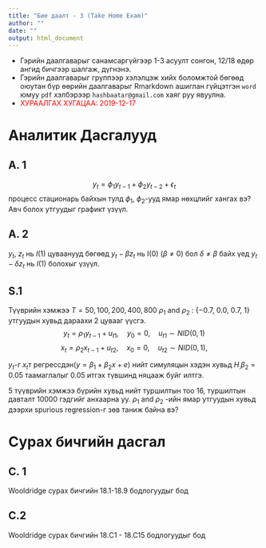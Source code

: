 ```yaml
---
title: "Бие даалт - 3 (Take Home Exam)"
author: ""
date: ""
output: html_document
---
```


 - Гэрийн даалгаварыг санамсаргүйгээр 1-3 асуулт сонгон, 12/18 өдөр ангид бичгээр шалгаж, дүгнэнэ.
 - Гэрийн даалгаварыг группээр хэлэлцэж хийх боломжтой бөгөөд оюутан бүр өөрийн даалгаварыг Rmarkdown ашиглан гүйцэтгэн `word` юмуу `pdf` хэлбэрээр `hashbaatar@gmail.com` хаяг руу явуулна. 
 - <span style="color:red">ХУРААЛГАХ ХУГАЦАА: 2019-12-17</span> 

# Аналитик Дасгалууд

## A. 1

$$y_t=\phi_1 y_{t-1}+\phi_2y_{t-2}+\epsilon_t$$
процесс стационарь байхын тулд $ϕ_1$, $ϕ_2$-ууд ямар нөхцлийг хангах вэ? Авч болох утгуудыг графикт үзүүл.

## A. 2

 ${y_t }$, ${z_t }$ нь $I(1)$ цуваанууд бөгөөд $y_t-\beta z_t$ нь I(0) ($\beta\neq 0$) бол $\delta\neq\beta$ байх үед $y_t -\delta z_t$ нь $I(1)$ болохыг үзүүл.    

## S.1 

Түүврийн хэмжээ $T= 50, 100, 200, 400, 800$  $ρ_1$ and $ρ_2$ : {−0.7, 0.0, 0.7, 1} утгуудын хувьд дараахи 2 цувааг үүсгэ.
$$y_t = ρ_1 y_{t−1} + u_{t1},\quad y_0 = 0,\quad u_{t1} ∼ NID(0, 1)$$
$$x_t = ρ_2 x_{t−1} + u_{t2},\quad x_0 = 0,\quad u_{t2} ∼ NID(0, 1),$$

$y_t$-г $x_t$т регрессдэн($y=\beta_1+\beta_2x+e$)  нийт симуляцын хэдэн хувьд  $H_:β_2 = 0 .05$ таамаглалыг 0.05 итгэх түвшинд няцааж буйг илтгэ.

5 түүврийн хэмжээ бүрийн хувьд нийт туршилтын тоо 16, туршилтын давталт 10000 гэдгийг анхаарна уу.
 $ρ_1$ and $ρ_2$ -ийн ямар утгуудын хувьд дээрхи spurious regression-г зөв таниж байна вэ? 
 
# Сурах бичгийн дасгал

## C. 1

Wooldridge сурах бичгийн 18.1-18.9 бодлогуудыг бод

## C.2

Wooldridge сурах бичгийн 18.C1 - 18.C15 бодлогуудыг бод